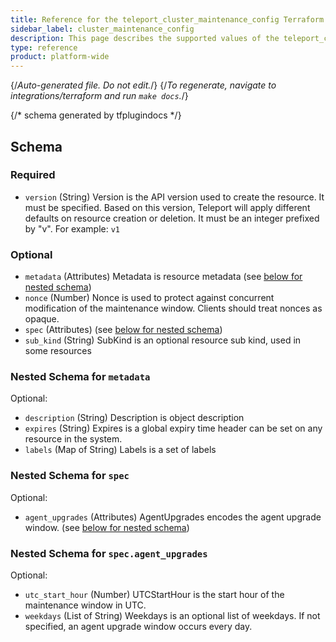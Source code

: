 ```yaml
---
title: Reference for the teleport_cluster_maintenance_config Terraform data-source
sidebar_label: cluster_maintenance_config
description: This page describes the supported values of the teleport_cluster_maintenance_config data-source of the Teleport Terraform provider.
type: reference
product: platform-wide
---
```


{/*Auto-generated file. Do not edit.*/}
{/*To regenerate, navigate to integrations/terraform and run `make docs`.*/}





{/*  schema generated by tfplugindocs */}
## Schema

### Required

- `version` (String) Version is the API version used to create the resource. It must be specified. Based on this version, Teleport will apply different defaults on resource creation or deletion. It must be an integer prefixed by "v". For example: `v1`

### Optional

- `metadata` (Attributes) Metadata is resource metadata (see [below for nested schema](#nested-schema-for-metadata))
- `nonce` (Number) Nonce is used to protect against concurrent modification of the maintenance window. Clients should treat nonces as opaque.
- `spec` (Attributes) (see [below for nested schema](#nested-schema-for-spec))
- `sub_kind` (String) SubKind is an optional resource sub kind, used in some resources

### Nested Schema for `metadata`

Optional:

- `description` (String) Description is object description
- `expires` (String) Expires is a global expiry time header can be set on any resource in the system.
- `labels` (Map of String) Labels is a set of labels


### Nested Schema for `spec`

Optional:

- `agent_upgrades` (Attributes) AgentUpgrades encodes the agent upgrade window. (see [below for nested schema](#nested-schema-for-specagent_upgrades))

### Nested Schema for `spec.agent_upgrades`

Optional:

- `utc_start_hour` (Number) UTCStartHour is the start hour of the maintenance window in UTC.
- `weekdays` (List of String) Weekdays is an optional list of weekdays. If not specified, an agent upgrade window occurs every day.

